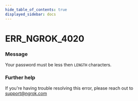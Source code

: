 ```yaml
---
hide_table_of_contents: true
displayed_sidebar: docs
---
```



# ERR_NGROK_4020

### Message

Your password must be less then `LENGTH` characters.

### Further help

If you're having trouble resolving this error, please reach out to [support@ngrok.com](mailto:support@ngrok.com?subject=Help%20with%20ERR_NGROK_4020)

<ErrorDetails error="err_ngrok_4020" />
